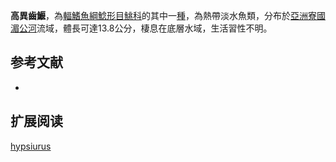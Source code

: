 {{Speciesbox
| name = 高異齒鰋
| status = LC
| status_system = IUCN3.1
| image = 
| image_width = 250px
| genus = Oreoglanis
| species = hypsiurus
| authority = Ng & Kottelat, 1999
| synonyms = 
}}
'''高異齒鰋'''，為[[輻鰭魚綱|輻鰭魚綱]][[鯰形目|鯰形目]][[鮡科|鮡科]]的其中一[[種|種]]，為熱帶淡水魚類，分布於[[亞洲|亞洲]][[寮國|寮國]][[湄公河|湄公河]]流域，體長可達13.8公分，棲息在底層水域，生活習性不明。

==参考文献==
*{{FishBase_species|genus=Oreoglanis|species=hypsiurus|year=2015|month=3}}

== 扩展阅读 ==
{{refbegin}}
{{wikispecies-inline|Oreoglanis hypsiurus|高異齒鰋}}
{{refend}}
{{Taxonbar|from=Q9052916}}

[[Category:異齒鰋屬|hypsiurus]]